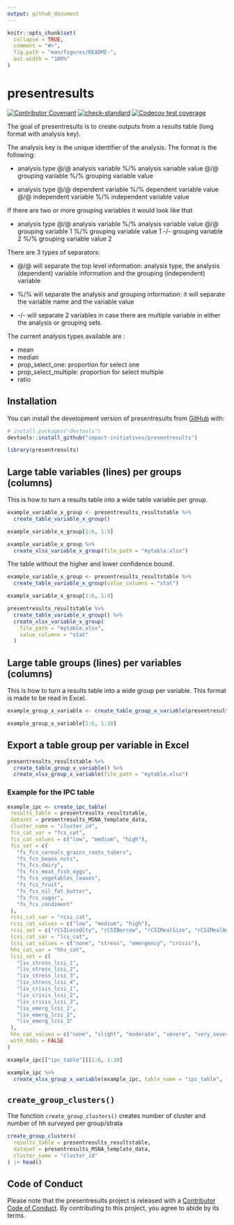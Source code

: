 ```yaml
---
output: github_document
---
```


<!-- README.md is generated from README.Rmd. Please edit that file -->

```r
knitr::opts_chunk$set(
  collapse = TRUE,
  comment = "#>",
  fig.path = "man/figures/README-",
  out.width = "100%"
)
```

# presentresults

<!-- badges: start -->
[![Contributor Covenant](https://img.shields.io/badge/Contributor%20Covenant-2.1-4baaaa.svg)](code_of_conduct.md)
[![check-standard](https://github.com/impact-initiatives/presentresults/actions/workflows/check-standard.yaml/badge.svg)](https://github.com/impact-initiatives/presentresults/actions/workflows/check-standard.yaml)
[![Codecov test coverage](https://codecov.io/gh/impact-initiatives/presentresults/branch/main/graph/badge.svg)](https://app.codecov.io/gh/impact-initiatives/presentresults?branch=main)
<!-- badges: end -->

The goal of presentresults is to create outputs from a results table (long format with 
analysis key).

The analysis key is the unique identifier of the analysis. The format is the following:

- analysis type @/@ analysis variable %/% analysis variable value @/@ grouping variable %/% grouping variable value

- analysis type @/@ dependent variable %/% dependent variable value @/@ independent variable %/% independent variable value

If there are two or more grouping variables it would look like that

- analysis type @/@ analysis variable %/% analysis variable value @/@ grouping variable 1 %/% grouping variable value 1 -/- grouping variable 2 %/% grouping variable value 2

There are 3 types of separators:

- @/@ will separate the top level information: analysis type, the analysis (dependent) variable information and the grouping (independent) variable

- %/% will separate the analysis and grouping information: it will separate the variable name and the variable value

- -/- will separate 2 variables in case there are multiple variable in either the analysis or grouping sets.

The current analysis types available are :

- mean
- median
- prop_select_one: proportion for select one
- prop_select_multiple: proportion for select multiple
- ratio

## Installation

You can install the development version of presentresults from [GitHub](https://github.com/) with:

``` r
# install.packages("devtools")
devtools::install_github("impact-initiatives/presentresults")
```

```r
library(presentresults)
```

## Large table variables (lines) per groups (columns)

This is how to turn a results table into a wide table variable per group.

```r
example_variable_x_group <- presentresults_resultstable %>%
  create_table_variable_x_group()

example_variable_x_group[1:6, 1:9]
```

```r
example_variable_x_group %>%
  create_xlsx_variable_x_group(file_path = "mytable.xlsx")
```
The table without the higher and lower confidence bound.
```r
example_variable_x_group <- presentresults_resultstable %>%
  create_table_variable_x_group(value_columns = "stat")

example_variable_x_group[1:6, 1:9]
```


```r
presentresults_resultstable %>%
  create_table_variable_x_group() %>%
  create_xlsx_variable_x_group(
    file_path = "mytable.xlsx",
    value_columns = "stat"
  )
```

## Large table groups (lines) per variables (columns)

This is how to turn a results table into a wide group per variable. This format is made to be read 
in Excel.

```r
example_group_x_variable <- create_table_group_x_variable(presentresults_resultstable, value_columns = "stat")

example_group_x_variable[1:6, 1:10]
```
## Export a table group per variable in Excel

```r
presentresults_resultstable %>%
  create_table_group_x_variable() %>%
  create_xlsx_group_x_variable(file_path = "mytable.xlsx")
```

### Example for the IPC table

```r
example_ipc <- create_ipc_table(
 results_table = presentresults_resultstable,
 dataset = presentresults_MSNA_template_data,
 cluster_name = "cluster_id",
 fcs_cat_var = "fcs_cat",
 fcs_cat_values = c("low", "medium", "high"),
 fcs_set = c(
   "fs_fcs_cereals_grains_roots_tubers",
   "fs_fcs_beans_nuts",
   "fs_fcs_dairy",
   "fs_fcs_meat_fish_eggs",
   "fs_fcs_vegetables_leaves",
   "fs_fcs_fruit",
   "fs_fcs_oil_fat_butter",
   "fs_fcs_sugar",
   "fs_fcs_condiment"
 ),
 rcsi_cat_var = "rcsi_cat",
 rcsi_cat_values = c("low", "medium", "high"),
 rcsi_set = c("rCSILessQlty", "rCSIBorrow", "rCSIMealSize", "rCSIMealAdult", "rCSIMealNb"),
 lcsi_cat_var = "lcs_cat",
 lcsi_cat_values = c("none", "stress", "emergency", "crisis"),
 hhs_cat_var = "hhs_cat",
 lcsi_set = c(
   "liv_stress_lcsi_1",
   "liv_stress_lcsi_2",
   "liv_stress_lcsi_3",
   "liv_stress_lcsi_4",
   "liv_crisis_lcsi_1",
   "liv_crisis_lcsi_2",
   "liv_crisis_lcsi_3",
   "liv_emerg_lcsi_1",
   "liv_emerg_lcsi_2",
   "liv_emerg_lcsi_3"
 ),
 hhs_cat_values = c("none", "slight", "moderate", "severe", "very_severe"),
 with_hdds = FALSE
)

example_ipc[["ipc_table"]][1:6, 1:10]
```

```r
example_ipc %>%
  create_xlsx_group_x_variable(example_ipc, table_name = "ipc_table", file_path = "ipc_table.xlsx")
```


## `create_group_clusters()`

The function `create_group_clusters()` creates number of cluster and number of hh surveyed per group/strata
```r
create_group_clusters(
  results_table = presentresults_resultstable,
  dataset = presentresults_MSNA_template_data,
  cluster_name = "cluster_id"
) |> head()
```

## Code of Conduct

Please note that the presentresults project is released with a [Contributor Code of Conduct](https://impact-initiatives.github.io/presentresults/CODE_OF_CONDUCT.html). By contributing to this project, you agree to abide by its terms.
